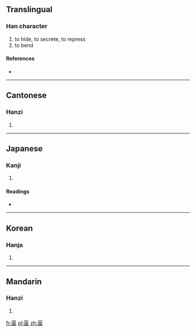 ==Translingual==

===Han character===
{{Han char|rn=23|rad=匸|as=07|sn=9|four=7171<sub>4</sub>|canj=尸日女 (SAV)}}

# to hide, to secrete, to repress
# to bend

====References====
* {{Han ref|kx=0155.080|dkj=02684|dj=0347.200|hdz=10085.190|uh=533D|ud=21309|bh=CDF4|bd=52724}}

----

==Cantonese==

===Hanzi===
{{yue-hanzi|jyut=|y=yin2}}

# {{defn|lang=yue|sort=匸07}}

----

==Japanese==

===Kanji===
{{ja-kanji|grade=|rs=匸07}}

# {{defn|lang=ja|sort=匸07}}

====Readings====
* {{ja-readings|on=[[えん]] (en)|kun=[[かくす]] (kakusu), [[ふす]] (fusu), [[なびく]] (nabiku), [[はこ]] (hako), [[どぶ]] (dobu)}}

----

==Korean==

===Hanja===
{{ko-hanja|hangeul=언|rv=eon|mr=ŏn}}

# {{defn|lang=ko|sort=匸07}}

----

==Mandarin==

===Hanzi===
{{cmn-hanzi|pin=[[ōu]] ([[ou1]]), [[yǎn]] ([[yan3]])|wg=ou<sup>1</sup>, yen<sup>3</sup>}}

# {{defn|lang=cmn|sort=匸07}}

[[fr:匽]]
[[pl:匽]]
[[zh:匽]]